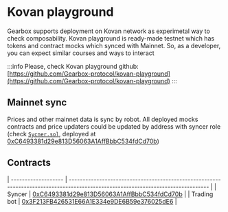# Kovan playground

Gearbox supports deployment on Kovan network as experimetal way to check composability. Kovan playground is ready-made testnet
which has tokens and contract mocks which synced with Mainnet. So, as a developer, you can expect similar courses and ways to interact

:::info
Please, check Kovan playground github: [https://github.com/Gearbox-protocol/kovan-playground](https://github.com/Gearbox-protocol/kovan-playground)
:::

## Mainnet sync
Prices and other mainnet data is sync by robot. All deployed mocks contracts and price updaters could be updated by
address with syncer role (check [`Sycner.sol`](https://github.com/Gearbox-protocol/kovan-playground/blob/main/contracts/Syncer.sol), 
deployed at [0xC6493381d29e813D56063A1AffBbbC534fdCd70b](https://kovan.etherscan.io/address/0xC6493381d29e813D56063A1AffBbbC534fdCd70b#code))

## Contracts

| ------------------- | -------------------------------------------------------------------------------------------------------------------------------- |
| Syncer              | [0xC6493381d29e813D56063A1AffBbbC534fdCd70b](https://kovan.etherscan.io/address/0xC6493381d29e813D56063A1AffBbbC534fdCd70b#code) |
| Trading bot         | [0x3F213FB426531E66A1E334e9DE6B59e376025dE6](https://kovan.etherscan.io/address/0x3F213FB426531E66A1E334e9DE6B59e376025dE6#code) |
